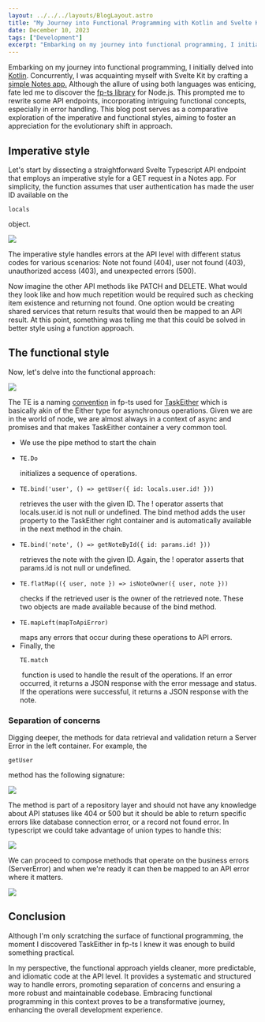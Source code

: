 ```yaml
---
layout: ../../../layouts/BlogLayout.astro
title: "My Journey into Functional Programming with Kotlin and Svelte Kit"
date: December 10, 2023
tags: ["Development"]
excerpt: "Embarking on my journey into functional programming, I initially delved into Kotlin. Concurrently, I was acquainting myself with Svelte Kit by crafting a sim..."
---
```


Embarking on my journey into functional programming, I initially delved into [Kotlin](https://www.amazon.com.au/Functional-Programming-Kotlin-Marco-Vermeulen/dp/161729716X/ref=sr_1_3?crid=36ISJYEU4WJ5H&keywords=functional+programming+in+kotlin&qid=1702176794&sprefix=functional+programming+in+kotlin%2Caps%2C280&sr=8-3). Concurrently, I was acquainting myself with Svelte Kit by crafting a [simple Notes app.](https://github.com/dejanvasic85/post-it) Although the allure of using both languages was enticing, fate led me to discover the [fp-ts library](https://gcanti.github.io/fp-ts) for Node.js. This prompted me to rewrite some API endpoints, incorporating intriguing functional concepts, especially in error handling. This blog post serves as a comparative exploration of the imperative and functional styles, aiming to foster an appreciation for the evolutionary shift in approach.

## Imperative style

Let's start by dissecting a straightforward Svelte Typescript API endpoint that employs an imperative style for a GET request in a Notes app. For simplicity, the function assumes that user authentication has made the user ID available on the 
```
locals
```
 object.

[![](https://dejanvasic.wordpress.com/wp-content/uploads/2023/12/image-5.png?w=1024)](https://dejanvasic.wordpress.com/wp-content/uploads/2023/12/image-5.png)

The imperative style handles errors at the API level with different status codes for various scenarios: Note not found (404), user not found (403), unauthorized access (403), and unexpected errors (500).

Now imagine the other API methods like PATCH and DELETE. What would they look like and how much repetition would be required such as checking item existence and returning not found. One option would be creating shared services that return results that would then be mapped to an API result. At this point, something was telling me that this could be solved in better style using a function approach.

## The functional style

Now, let's delve into the functional approach:

[![](https://dejanvasic.wordpress.com/wp-content/uploads/2023/12/image-6.png?w=1024)](https://dejanvasic.wordpress.com/wp-content/uploads/2023/12/image-6.png)

The TE is a naming [convention](https://gcanti.github.io/fp-ts/guides/code-conventions.html) in fp-ts used for [TaskEither](https://gcanti.github.io/fp-ts/modules/TaskEither.ts.html) which is basically akin of the Either type for asynchronous operations. Given we are in the world of node, we are almost always in a context of async and promises and that makes TaskEither container a very common tool.

*   We use the pipe method to start the chain
*   ```
    TE.Do
    ```
     initializes a sequence of operations.
*   ```
    TE.bind('user', () => getUser({ id: locals.user.id! }))
    ```
     retrieves the user with the given ID. The ! operator asserts that locals.user.id is not null or undefined. The bind method adds the user property to the TaskEither right container and is automatically available in the next method in the chain.
*   ```
    TE.bind('note', () => getNoteById({ id: params.id! }))
    ```
     retrieves the note with the given ID. Again, the ! operator asserts that params.id is not null or undefined.
*   ```
    TE.flatMap(({ user, note }) => isNoteOwner({ user, note }))
    ```
     checks if the retrieved user is the owner of the retrieved note. These two objects are made available because of the bind method.
*   ```
    TE.mapLeft(mapToApiError)
    ```
     maps any errors that occur during these operations to API errors.
*   Finally, the 
    ```
    TE.match
    ```
     function is used to handle the result of the operations. If an error occurred, it returns a JSON response with the error message and status. If the operations were successful, it returns a JSON response with the note.

### Separation of concerns

Digging deeper, the methods for data retrieval and validation return a Server Error in the left container. For example, the 
```
getUser
```
 method has the following signature:

[![](https://dejanvasic.wordpress.com/wp-content/uploads/2023/12/image-7.png?w=1024)](https://dejanvasic.wordpress.com/wp-content/uploads/2023/12/image-7.png)

The method is part of a repository layer and should not have any knowledge about API statuses like 404 or 500 but it should be able to return specific errors like database connection error, or a record not found error. In typescript we could take advantage of union types to handle this:

[![](https://dejanvasic.wordpress.com/wp-content/uploads/2023/12/image-8.png?w=1024)](https://dejanvasic.wordpress.com/wp-content/uploads/2023/12/image-8.png)

We can proceed to compose methods that operate on the business errors (ServerError) and when we're ready it can then be mapped to an API error where it matters.

[![](https://dejanvasic.wordpress.com/wp-content/uploads/2023/12/image-9.png?w=1024)](https://dejanvasic.wordpress.com/wp-content/uploads/2023/12/image-9.png)

## Conclusion

Although I'm only scratching the surface of functional programming, the moment I discovered TaskEither in fp-ts I knew it was enough to build something practical.

In my perspective, the functional approach yields cleaner, more predictable, and idiomatic code at the API level. It provides a systematic and structured way to handle errors, promoting separation of concerns and ensuring a more robust and maintainable codebase. Embracing functional programming in this context proves to be a transformative journey, enhancing the overall development experience.